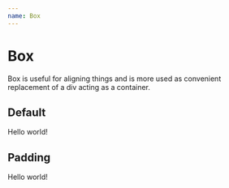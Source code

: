 ```yaml
---
name: Box
---
```



# Box
<PropsTable of={Box} />

Box is useful for aligning things and is more used as convenient replacement of a div acting as a container.

## Default
<Playground>
  <Box background="red">
    <Text
      color="white"
      textAlign="center"
      fontWeight="500"
    >Hello world!</Text>
  </Box>
</Playground>

## Padding
<Playground>
  <Box p={3} background="red">
    <Text
      color="white"
      textAlign="center"
      fontWeight="500"
    >Hello world!</Text>
  </Box>
</Playground>
